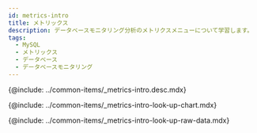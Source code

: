 ```yaml
---
id: metrics-intro
title: メトリックス
description: データベースモニタリング分析のメトリクスメニューについて学習します。
tags:
  - MySQL
  - メトリックス
  - データベース
  - データベースモニタリング
---
```



<!-- 개요 -->

{@include: ../common-items/_metrics-intro.desc.mdx}  

<IntroExam category='db_mysql_counter'/>

<ProdImg img='metrics-example-00.png' desc=''/>

<!-- 메트릭스 차트 조회하기 -->

{@include: ../common-items/_metrics-intro-look-up-chart.mdx}  

<LookupchartDesc metric='Bytes_sent' category='db_mysql_counter' />

<!-- 메트릭스 Raw Data 조회화기 -->

{@include: ../common-items/_metrics-intro-look-up-raw-data.mdx}  
